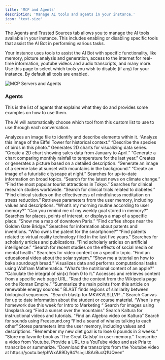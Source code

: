 ```yaml
---
title: 'MCP and Agents'
description: 'Manage AI tools and agents in your instance.'
icon: 'text-size'
---
```


The Agents and Trusted Sources tab allows you to manage the AI tools available in your instance. This includes enabling or disabling specific tools that assist the AI Bot in performing various tasks.

Your instance uses tools to assist the AI Bot with specific functionality, like memory, picture analysis and generation, access to the internet for real-time information, youtube videos and audio transcripts, and many more.
Use this page to select which tools you wish to disable (if any) for your instance. By default all tools are enabled.

![MCP Servers and Agents](/images/guides/admin/mcp-and-agents.webp)

### Agents

This is the list of agents that explains what they do and provides some examples on how to use them.

<Note>The AI will automatically choose which tool from this custom list to use to use through each conversation.</Note>

<AccordionGroup>
  <Accordion title="analyze_image">
Analyzes an image file to identify and describe elements within it.
“Analyze this image of the Eiffel Tower for historical context.”
“Describe the species of birds in this photo.”
  </Accordion>

<Accordion title="create_chart_2d">
Generates 2D charts for visualizing data series.
“Create a 2D chart showing sales data from January to April.”
“Generate a chart comparing monthly rainfall to temperature for the last year.”
</Accordion>

<Accordion title="generate_image">
Creates or generates a picture based on a detailed description.
“Generate an image of a serene lake at sunset with mountains in the background.”
“Create an image of a futuristic cityscape at night.”
</Accordion>

<Accordion title="get_browser">
Searches for up-to-date information on broad topics.
“Search for the latest news on climate change.”
“Find the most popular tourist attractions in Tokyo.”
</Accordion>

<Accordion title="get_clinicaltrial">
Searches for clinical research studies worldwide.
“Search for clinical trials related to diabetes.”
“Find clinical studies on the effectiveness of mindfulness meditation on stress reduction.”
</Accordion>

<Accordion title="get_from_user_memory">
Retrieves parameters from the user memory, including values and descriptions.
“What’s my morning routine according to user memory?”
“Can you remind me of my weekly goal stored in memory?”
</Accordion>

<Accordion title="get_map">
Searches for places, points of interest, or displays a map of a specific place.
“Show me a map of downtown Paris.”
“Find coffee shops near the Golden Gate Bridge.”
</Accordion>

<Accordion title="get_patent">
Searches for information about patents and inventions.
“Who owns the patent for the smartphone?”
“Find patents related to virtual reality technology filed in the last five years.”
</Accordion>



<Accordion title="get_scholar">
Searches for scholarly articles and publications. “Find scholarly articles on artificial intelligence.”
“Search for recent studies on the effects of social media on mental health.”

</Accordion>

<Accordion title="get_video">
Searches for video content on a specific topic.
“Find an educational video about the solar system.”
“Show me a tutorial on how to bake sourdough bread.”
</Accordion>



<Accordion title="get_wolframalpha">
Visualizes data and performs computational tasks using Wolfram Mathematica.
“What’s the nutritional content of an apple?”
“Calculate the integral of sin(x) from 0 to π.”
</Accordion>

<Accordion title="read_url">
Accesses and retrieves content from a specific web page URL.
“Read the content from the Wikipedia page on the Roman Empire.”
“Summarize the main points from this article on renewable energy sources.”
</Accordion>

<Accordion title="search_blast">
BLAST finds regions of similarity between biological sequences.
“Search blastp for MKVKVLSLLVP…”
</Accordion>

<Accordion title="search_canvas">
Search Canvas for up to date information about the student or course material.
“When is my homework due this week for Intro to Marketing “
</Accordion>

<Accordion title="search_image">
Search for images using Unsplash.org
“Find a sunset over the mountains”
</Accordion>

<Accordion title="search_kaltura">
Search Kaltura for instructional videos and tutorials.
“Find an Algebra video on Kaltura”
</Accordion>

<Accordion title="search_sound">
Search for sounds using Freesound.org
“Find a sound of whales talking to each other”
</Accordion>

<Accordion title="set_in_user_memory">
Stores parameters into the user memory, including values and descriptions.
“Remember my new diet goal is to lose 6 pounds in 3 weeks.”
“Store my favorite book as ‘The Great Gatsby’ in user memory.”
</Accordion>

<Accordion title="transcribe_youtube">
Transcribe a video from Youtube.
Provide a URL to a YouTube video and ask Pria to transcribe or summarize.
“Download the transcripts from the Youtube video at https://youtu.be/phWxA89Dy94?si=jlJ8ArBucQ1UQeen”
</Accordion>
</AccordionGroup>
